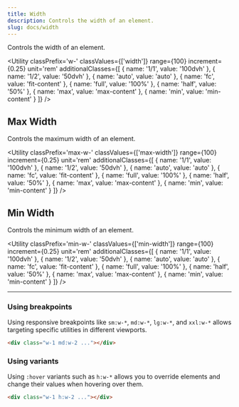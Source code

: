 ```yaml
---
title: Width
description: Controls the width of an element.
slug: docs/width
---
```


Controls the width of an element.

<Utility 
  classPrefix='w-' 
  classValues={['width']} 
  range={100} 
  increment={0.25} 
  unit='rem' 
  additionalClasses={[
    { name: '1/1', value: '100dvh' },
    { name: '1/2', value: '50dvh' },
    { name: 'auto', value: 'auto' },
    { name: 'fc', value: 'fit-content' },
    { name: 'full', value: '100%' },
    { name: 'half', value: '50%' },
    { name: 'max', value: 'max-content' },
    { name: 'min', value: 'min-content' }
  ]} 
/>

## Max Width

Controls the maximum width of an element.

<Utility 
  classPrefix='max-w-' 
  classValues={['max-width']} 
  range={100} 
  increment={0.25} 
  unit='rem' 
  additionalClasses={[
    { name: '1/1', value: '100dvh' },
    { name: '1/2', value: '50dvh' },
    { name: 'auto', value: 'auto' },
    { name: 'fc', value: 'fit-content' },
    { name: 'full', value: '100%' },
    { name: 'half', value: '50%' },
    { name: 'max', value: 'max-content' },
    { name: 'min', value: 'min-content' }
  ]} 
/>

## Min Width

Controls the minimum width of an element.

<Utility 
  classPrefix='min-w-' 
  classValues={['min-width']} 
  range={100} 
  increment={0.25} 
  unit='rem' 
  additionalClasses={[
    { name: '1/1', value: '100dvh' },
    { name: '1/2', value: '50dvh' },
    { name: 'auto', value: 'auto' },
    { name: 'fc', value: 'fit-content' },
    { name: 'full', value: '100%' },
    { name: 'half', value: '50%' },
    { name: 'max', value: 'max-content' },
    { name: 'min', value: 'min-content' }
  ]} 
/>

---

### Using breakpoints

Using responsive breakpoints like `sm:w-*`, `md:w-*`, `lg:w-*`, and `xxl:w-*` allows targeting specific utilities in different viewports.

```html "md:w-2"
<div class="w-1 md:w-2 ..."></div>
```

### Using variants

Using `:hover` variants such as `h:w-*` allows you to override elements and change their values when hovering over them.

```html "h:w-2"
<div class="w-1 h:w-2 ..."></div>
```

